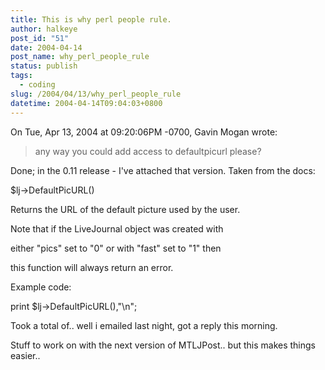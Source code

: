 ```yaml
---
title: This is why perl people rule.
author: halkeye
post_id: "51"
date: 2004-04-14
post_name: why_perl_people_rule
status: publish
tags:
  - coding
slug: /2004/04/13/why_perl_people_rule
datetime: 2004-04-14T09:04:03+0800
---
```


On Tue, Apr 13, 2004 at 09:20:06PM -0700, Gavin Mogan wrote:  

> any way you could add access to defaultpicurl please?

Done; in the 0.11 release - I've attached that version. Taken from the docs:  

 $lj->DefaultPicURL()  

 Returns the URL of the default picture used by the user.  

 Note that if the LiveJournal object was created with  

 either "pics" set to "0" or with "fast" set to "1" then  

 this function will always return an error.

 Example code:  

 print $lj->DefaultPicURL(),"\n";

Took a total of.. well i emailed last night, got a reply this morning.

Stuff to work on with the next version of MTLJPost.. but this makes things easier..